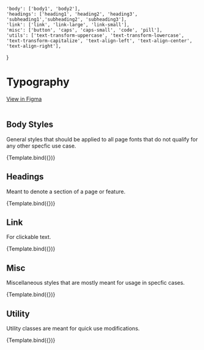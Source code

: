 
<Meta title="Styles/Typography" />

    'body': ['body1', 'body2'],
    'headings': ['heading1', 'heading2', 'heading3', 'subheading1','subheading2', 'subheading3'],
    'link': ['link', 'link-large', 'link-small'],
    'misc': ['button', 'caps', 'caps-small', 'code', 'pill'],
    'utils': ['text-transform-uppercase', 'text-transform-lowercase', 'text-transform-capitalize', 'text-align-left', 'text-align-center', 'text-align-right'],
}


# Typography

[View in Figma](https://www.figma.com/file/uEW0L1mGWkyLkyUw1hVYpp/NetX-Design-System?node-id=1157%3A1908)
<br/><br/>

## Body Styles

General styles that should be applied to all page fonts that do not qualify for any other specfic use case.

<Canvas withSource="open">
  <Story 
      name="Body"
      args={{
        className: opts.body[0], 
        copy: copyLong,
      }}
      argTypes={{
      className: {
        options: opts.body,
        control: { type: 'select' },
      },
    }}>
      {Template.bind({})}
  </Story>
</Canvas>

<ArgsTable story="Body" />

## Headings

Meant to denote a section of a page or feature.

<Canvas withSource="open">
  <Story 
      name="Headings"
      args={{
        className: opts.headings[0], 
        copy: copyShort,
      }}
      argTypes={{
      className: {
        options: opts.headings,
        control: { type: 'select' },
      },
    }}>
      {Template.bind({})}
  </Story>
</Canvas>

<ArgsTable story="Headings" />

## Link

For clickable text.

<Canvas withSource="open">
  <Story 
      name="Link"
      args={{
        className: opts.link[0], 
        copy: copyShort,
      }}
      argTypes={{
      className: {
        options: opts.link,
        control: { type: 'select' },
      },
    }}>
      {Template.bind({})}
  </Story>
</Canvas>

<ArgsTable story="Link" />

## Misc 

Miscellaneous styles that are mostly meant for usage in specfic cases.

<Canvas withSource="open">
  <Story 
      name="Misc"
      args={{
        className: opts.misc[0], 
        copy: copyShort,
      }}
      argTypes={{
      className: {
        options: opts.misc,
        control: { type: 'select' },
      },
    }}>
      {Template.bind({})}
  </Story>
</Canvas>

<ArgsTable story="Misc" />

## Utility

Utility classes are meant for quick use modifications.

<Canvas withSource="open">
  <Story 
      name="Utils"
      args={{
        className: opts.utils[0], 
        copy: copyShort,
      }}
      argTypes={{
      className: {
        options: opts.utils,
        control: { type: 'select' },
      },
    }}>
      {Template.bind({})}
  </Story>
</Canvas>

<ArgsTable story="Utils" />